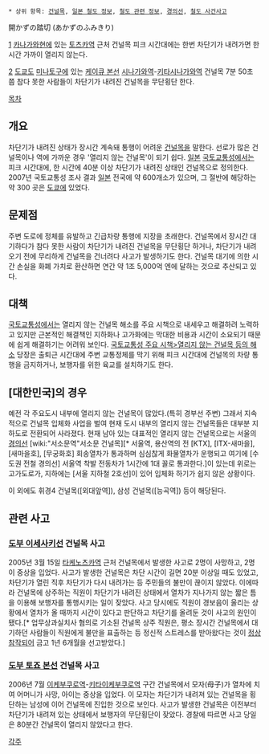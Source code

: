  * 상위 항목: [[건널목]], [[일본 철도 정보]], [[철도 관련 정보]], [[경의선]], [[철도 사건사고]]

開かずの踏切 (あかずのふみきり)

{{{#!html
<object width="560" height="315"><param name="movie" value="http://www.youtube.com/v/9D28UOcUdBU?version=3&amp;hl=ko_KR"></param><param name="allowFullScreen" value="true"></param><param name="allowscriptaccess" value="always"></param><embed src="http://www.youtube.com/v/9D28UOcUdBU?version=3&amp;hl=ko_KR" type="application/x-shockwave-flash" width="560" height="315" allowscriptaccess="always" allowfullscreen="true"></embed></object>}}}
[http://www.youtube.com/watch?v=9D28UOcUdBU|링크(Youtube)]
[[카나가와]]현에 있는 [[토츠카역]] 근처 건널목
피크 시간대에는 한번 차단기가 내려가면 한 시간 가까이 열리지 않는다.

{{{#!html
<object width="560" height="315"><param name="movie" value="http://www.youtube.com/v/r_jSfiKHogo?version=3&amp;hl=ko_KR"></param><param name="allowFullScreen" value="true"></param><param name="allowscriptaccess" value="always"></param><embed src="http://www.youtube.com/v/r_jSfiKHogo?version=3&amp;hl=ko_KR" type="application/x-shockwave-flash" width="560" height="315" allowscriptaccess="always" allowfullscreen="true"></embed></object>}}}
[http://www.youtube.com/watch?v=r_jSfiKHogo|링크(Youtube)]
[[도쿄]]도 [[미나토]]구에 있는 [[케이큐 본선]] [[시나가와역]]-[[키타시나가와역]] 건널목
7분 50초 쯤 참다 못한 사람들이 차단기가 내려진 건널목을 무단횡단 한다.

[[목차]]
== 개요 ==
차단기가 내려진 상태가 장시간 계속돼 통행이 어려운 [[건널목]]을 말한다. 선로가 많은 건널목이나 역에 가까운 경우 '열리지 않는 건널목'이 되기 쉽다. 
[[일본]] [[국토교통성]]에서는 피크 시간대에, 한 시간에 40분 이상 차단기가 내려진 상태인 건널목으로 정의한다. 2007년 국토교통성 조사 결과 [[일본]] 전국에 약 600개소가 있으며, 그 절반에 해당하는 약 300 곳은 [[도쿄]]에 있었다.

== 문제점 ==
주변 도로에 정체를 유발하고 긴급차량 통행에 지장을 초래한다. 건널목에서 장시간 대기하다가 참다 못한 사람이 차단기가 내려진 건널목을 무단횡단 하거나, 차단기가 내려오기 전에 무리하게 건널목을 건너려다 사고가 발생하기도 한다.
건널목 대기에 의한 시간 손실을 화폐 가치로 환산하면 연간 약 1조 5,000억 엔에 달하는 것으로 추산되고 있다.

== 대책 ==
[[국토교통성]]에서는 열리지 않는 건널목 해소를 주요 시책으로 내세우고 해결하려 노력하고 있지만 근본적인 해결책인 지하화나 고가화에는 막대한 비용과 시간이 소요되기 때문에 쉽게 해결하기는 어려워 보인다. [http://www.mlit.go.jp/road/sisaku/fumikiri/fu_index.html 국토교통성 주요 시책>열리지 않는 건널목 등의 해소]
당장은 출퇴근 시간대에 주변 교통정체를 막기 위해 피크 시간대에 건널목의 차량 통행을 금지하거나, 보행자를 위한 육교를 설치하기도 한다.

== [대한민국]의 경우 ==
예전 각 주요도시 내부에 열리지 않는 건널목이 많았다.(특히 경부선 주변) 그래서 지속적으로 건널목 입체화 사업을 벌여 현재 도시 내부의 열리지 않는 건널목들은 대부분 지하도로 전환되어 사라졌다. 현재 남아 있는 대표적인 열리지 않는 건널목으로는 서울의 [[경의선]] [wiki:"서소문역"서소문 건널목][* 서울역, 용산역의 전 [KTX], [ITX-새마을], [새마을호], [무궁화호] 회송열차가 통과하며 심심찮게 화물열차가 운행되고 여기에 [수도권 전철 경의선] 서울역 착발 전동차가 1시간에 1대 꼴로 통과한다.]이 있는데 위로는 고가도로가, 지하에는 [서울 지하철 2호선]이 있어 입체화 하기가 쉽지 않은 상황이다.

이 외에도 휘경4 건널목([외대앞역]), 삼성 건널목([능곡역]) 등이 해당된다.
== 관련 사고 ==
=== [[도부 이세사키선]] 건널목 사고 ===
2005년 3월 15일 [[타케노츠카역]] 근처 건널목에서 발생한 사고로 2명이 사망하고, 2명이 중상을 입었다. 사고가 발생한 건널목은 차단 시간이 길면 20분 이상일 때도 있었고, 차단기가 열린 직후 차단기가 다시 내려가는 등 주민들의 불만이 끊이지 않았다. 이에따라 건널목에 상주하는 직원이 차단기가 내려진 상태에서 열차가 지나가지 않는 짧은 틈을 이용해 보행자를 통행시키는 일이 잦았다. 사고 당시에도 직원이 경보음이 울리는 상황에서 열차가 올 때까지 시간이 있다고 판단하고 차단기를 올려둔 것이 사고의 원인이 됐다.[* 업무상과실치사 혐의로 기소된 건널목 상주 직원은, 평소 장시간 건널목에서 대기하던 사람들이 직원에게 불만을 표출하는 등 정신적 스트레스를 받아왔다는 것이 [[정상 참작]]되어 금고 1년 6개월을 선고받았다.]

=== [[토죠 본선|도부 토죠 본선]] 건널목 사고 ===
2006년 7월 [[이케부쿠로역]]-[[키타이케부쿠로역]] 구간 건널목에서 모자(母子)가 열차에 치여 어머니가 사망, 아이는 중상을 입었다. 이 모자는 차단기가 내려져 있는 건널목을 횡단하는 남성에 이어 건널목에 진입한 것으로 보인다. 사고가 발생한 건널목은 이전부터 차단기가 내려져 있는 상태에서 보행자의 무단횡단이 잦았다. 경찰에 따르면 사고 당일은 80분간 건널목이 열리지 않았다고 한다.

[[각주]]
